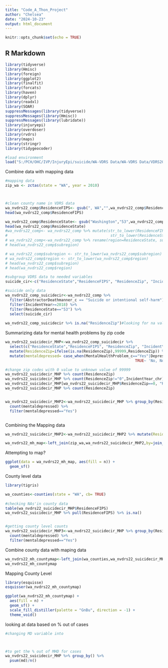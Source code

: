 ```yaml
---
title: "Code_A_Thon_Project"
author: "Chelsea"
date: "2024-10-23"
output: html_document
---
```


```r
knitr::opts_chunk$set(echo = TRUE)
```

## R Markdown
```r
library(tidyverse)
library(Hmisc)
library(foreign)
library(ggplot2)
library(finalfit)
library(forcats)
library(haven)
library(dplyr)
library(readxl)
library(SOAR)
suppressMessages(library(tidyverse))
suppressMessages(library(Hmisc))
suppressMessages(library(lubridate))
library(injuryepi)
library(overdoser)
library(rvdrs)
library(maps)
library(stringr)
library(tidygeocoder)
```



```r
#load environment
load("S:/PCH/OHC/IVP/InjuryEpi/suicide/WA-VDRS Data/WA-VDRS Data/VDRS2022_Data.RData")
```

Combine data with mapping data
```r
#mapping data
zip_wa <- zctas(state = "WA", year = 2010)



#clean county name in VDRS data
wa_nvdrs22_comp$ResidenceFIPS<- gsub(", WA","",wa_nvdrs22_comp$ResidenceFIPS)
head(wa_nvdrs22_comp$ResidenceFIPS)

wa_nvdrs22_comp$ResidenceState<- gsub("Washington","53",wa_nvdrs22_comp$ResidenceState)
head(wa_nvdrs22_comp$ResidenceState)
#wa_nvdrs22_comp<- wa_nvdrs22_comp %>% mutate(str_to_lower(ResidenceFIPS),
#                                              str_to_lower(ResidenceState))
# wa_nvdrs22_comp<-wa_nvdrs22_comp %>% rename(region=ResidenceState, subregion=county, order=ResidenceZip)
# head(wa_nvdrs22_comp$subregion)

# wa_nvdrs22_comp$subregion <- str_to_lower(wa_nvdrs22_comp$subregion)
# wa_nvdrs22_comp$region <- str_to_lower(wa_nvdrs22_comp$region)
# head(wa_nvdrs22_comp$subregion)
# head(wa_nvdrs22_comp$region)

#subgroup VDRS data to needed variables
suicide_cir<-c("ResidenceState","ResidenceFIPS", "ResidenceZip", "IncidentYear_chr","IncidentNumber", "Sex", "RaceEthnicity_c","AgeYears_c", "Military", "RelationshipStatus", "AbstractorDeathmanner_c", "MentalHealthProblem_c", "DepressedMood_c", "AlcoholProblem_c", "MentalIllnessTreatmentCurrnt_c", "HistoryMentalIllnessTreatmnt_c", "IntimatePartnerProblem_c", "Argument_c", "SuicideThoughtHistory_c", "SuicideAttemptHistory_c", "HistorySelfHarm_c", "SuicideIntentDisclosed_c", "DisclosedToIntimatePartner_c", "DisclosedToOtherFamilyMember_c", "DisclosedToHealthCareWorker_c", "DisclosedToFriend_c", "DisclosedToNeighbor_c", "DisclosedToSocialMedia_c", "SuicideNote_c", "PhysicalHealthProblem_c", "JobProblem_c", "FinancialProblem_c", "SchoolProblem_c", "EvictionOrLossOfHome_c", "WeaponType1")

#suicide only data
wa_nvdrs22_comp_suicidecir<-wa_nvdrs22_comp %>% 
  filter(AbstractorDeathmanner_c == "Suicide or intentional self-harm") %>% 
  filter(IncidentYear>=2018) %>% 
  filter(ResidenceState=="53") %>% 
  select(suicide_cir) 
  
wa_nvdrs22_comp_suicidecir %>% is.na("ResidenceZip")#looking for na values in this varuable so we can drop them or replace them
```


Summarizing data for mental health problems by zip code
```r
wa_nvdrs22_suicidecir_MHP<-wa_nvdrs22_comp_suicidecir %>% 
  select(c("ResidenceState","ResidenceFIPS", "ResidenceZip", "IncidentYear_chr","MentalHealthProblem_c","DepressedMood_c")) %>% 
  mutate(ResidenceZip=ifelse(is.na(ResidenceZip),99999,ResidenceZip)) %>% 
  mutate(mentaldepressed= case_when(MentalHealthProblem_c=="Yes"|DepressedMood_c=="Yes"~'Yes',
                                                          TRUE~ 'No, Not Available, Unknown'))

#change zip codes with 0 value to unknown value of 99999
wa_nvdrs22_suicidecir_MHP %>% count(ResidenceZip)
wa_nvdrs22_suicidecir_MHP %>% count(ResidenceZip!="0",IncidentYear_chr)
wa_nvdrs22_suicidecir_MHP[wa_nvdrs22_suicidecir_MHP$ResidenceZip==0, "ResidenceZip"]<-99999
wa_nvdrs22_suicidecir_MHP %>% count(ResidenceZip)


wa_nvdrs22_suicidecir_MHP2<-wa_nvdrs22_suicidecir_MHP %>% group_by(ResidenceZip) %>% 
  count(mentaldepressed) %>% 
  filter(mentaldepressed=="Yes")



```


Combining the Mapping data
```r
wa_nvdrs22_suicidecir_MHP2<-wa_nvdrs22_suicidecir_MHP2 %>% mutate(ResidenceZip=as.character(ResidenceZip))

wa_nvdrs22_mh_map<-left_join(zip_wa,wa_nvdrs22_suicidecir_MHP2,by=join_by(ZCTA5CE10==ResidenceZip))

```


Attempting to map?
```r
ggplot(data = wa_nvdrs22_mh_map, aes(fill = n)) + 
  geom_sf()
```


County level data
```r
library(tigris)

wa_counties<-counties(state = "WA", cb= TRUE)
  
#checking NAs'in county data
table(wa_nvdrs22_suicidecir_MHP$ResidenceFIPS)
wa_nvdrs22_suicidecir_MHP %>% pull(ResidenceFIPS) %>% is.na()


#getting county level counts
wa_nvdrs22_suicidecir_MHP3<-wa_nvdrs22_suicidecir_MHP %>% group_by(ResidenceFIPS) %>% 
  count(mentaldepressed) %>% 
  filter(mentaldepressed=="Yes")
```

Combine county data with maping data
```r
wa_nvdrs22_mh_countymap<-left_join(wa_counties,wa_nvdrs22_suicidecir_MHP3,by=join_by(NAME==ResidenceFIPS))
wa_nvdrs22_mh_countymap

```


Mapping County Level
```r
library(esquisse)
esquisser(wa_nvdrs22_mh_countymap)

ggplot(wa_nvdrs22_mh_countymap) +
  aes(fill = n) +
  geom_sf() +
  scale_fill_distiller(palette = "GnBu", direction = -1) +
  theme_void()

```

looking at data based on % out of cases
```r

#changing MD variable into 



#to get the % out of MHD for cases
wa_nvdrs22_suicidecir_MHP %>% group_by() %>% 
  psum(md)/n()



```

